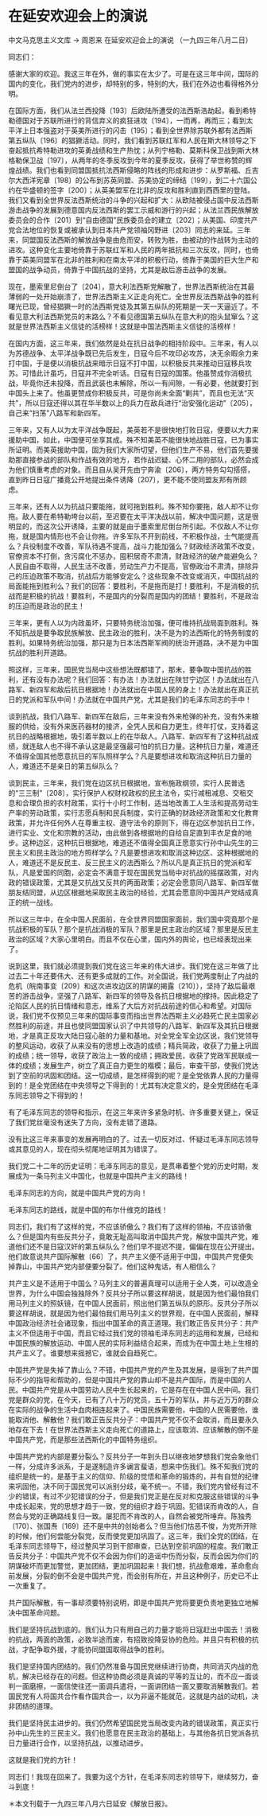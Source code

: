 # 在延安欢迎会上的演说

中文马克思主义文库 -> 周恩来
在延安欢迎会上的演说
（一九四三年八月二日）

同志们：

感谢大家的欢迎。我这三年在外，做的事实在太少了。可是在这三年中间，国际的国内的变化，我们党内的进步，却特别的多，特别的大，我们在外边也看得格外分明。

在国际方面，我们从法兰西投降〔193〕后欧陆所遭受的法西斯浩劫起，看到希特勒德国对于苏联所进行的背信弃义的疯狂进攻〔194〕，一而再，再而三；看到太平洋上日本强盗对于英美所进行的闪击〔195〕；看到全世界除苏联外都有法西斯第五纵队〔196〕的猖獗活动。同时，我们看到苏联红军和人民在斯大林领导之下奋起抵抗希特勒进攻的英勇战绩和生产热忱；从列宁格勒、莫斯科保卫战到斯大林格勒保卫战〔197〕，从两年的冬季反攻到今年的夏季反攻，获得了举世称赞的辉煌战绩。我们也看到同盟国抵抗法西斯侵略的阵线的形成和进步：从罗斯福、丘吉尔大西洋宪章〔198〕的公布到苏英同盟、苏美协定的缔结〔199〕，到二十六国公约在华盛顿的签字〔200〕；从英美盟军在北非的反攻和胜利直到西西里的登陆。我们又看到全世界反法西斯统治的斗争的兴起和扩大：从欧陆被侵占国中反法西斯游击战争的发展到德意国内反法西斯的罢工示威和游行的兴起；从法兰西民族解放委员会的合作〔201〕到“自由德国”民族委员会的建立〔202〕；从美国、印度共产党合法地位的恢复或被承认到日本共产党领袖冈野进〔203〕同志的来延。三年来，同盟国反法西斯的解放战争是由危而安，转败为胜，由被动的作战转为主动的进攻。这种变化主要地倚靠于苏联红军和人民的两年抵抗和三次反攻，同时，也倚靠于英美同盟军在北非的胜利和在南太平洋的积极行动，倚靠于美国的巨大生产和盟国的战争动员，倚靠于中国抗战的坚持，尤其是敌后游击战争的发展。

现在，墨索里尼倒台了〔204〕，意大利法西斯党解散了，世界法西斯统治在其最薄弱的一处开始崩溃了，世界法西斯主义正走向死亡。全世界反法西斯战争的胜利曙光已现，曾经猖獗一时的法西斯党徒及其第五纵队的死期是一天一天逼近了。不看见意大利法西斯党员的末路么？不看见德国第五纵队在意大利的抱头鼠窜么？这就是世界法西斯主义信徒的活榜样！这就是中国法西斯主义信徒的活榜样！

在国内方面，这三年来，我们依然是处在抗日战争的相持阶段中。三年来，有人以为苏德战争、太平洋战争既已先后发生，日寇今后不攻印必攻苏，决无余暇余力来打中国，于是便以消极抗战来暗示日寇不打中国，以积极反共来推动日寇移兵攻苏。可惜此计虽巧，日寇并不完全听话。日寇有日寇的国策。他虽赞成你消极抗战，毕竟你还未投降，而且武装也未解除，所以一有间隙，一有必要，他就要打到中国头上来了。他虽更赞成你积极反共，可是你尚未全面“剿共”，而且也无法“灭共”，所以日寇还得以其在华半数以上的兵力在敌兵进行“治安强化运动”〔205〕，自己来“扫荡”八路军和新四军。

三年来，又有人以为太平洋战争既起，美英若不是很快地打败日寇，便要以大力来援助中国，如此，中国便可坐享其成。殊不知美英不能很快地战胜日寇，已为事实所证明。而美英援助中国，固为我们大家所切望，但他们生产不易，他们首先要援助那直接参战的部队和作战有效的地方，若作战迟疑、心怀二用的部队，必然会成为他们慎重考虑的对象。而且自从吴开先由宁奔渝〔206〕，两方特务勾勾搭搭，直到昨日日寇广播竟公开地提出条件诱降〔207〕，更不能不使同盟友邦有所顾虑。

三年来，还有人以为抗战只要能拖，就可拖到胜利。殊不知你要拖，敌人却不让你拖。敌人要在希特勒垮台以前，至迟要在太平洋决战以前，解决中国问题，这是很明显的，而这次公开诱降，主要的就是由于墨索里尼倒台所引起。不仅敌人不让你拖，就是国内情形也不会让你拖。许多军队不开到前线，不积极作战，士气能提高么？兵役制度不改善，军队待遇不提高，战斗力能加强么？财政经济政策不改变，官僚资本不打倒，贪污腐化不惩办，囤积居奇不肃清，财政经济的破产能避免么？人民自由不取得，人民生活不改善，劳动生产力不提高，官僚政治不肃清，排除异己的压迫政策不取消，抗战后方能够安定么？这些现象不改变或消灭，中国抗战的局面能拖到胜利么？我们的回答：要胜利，不是拖而是打！要胜利，不是消极的抗战而是积极的抗战！要胜利，不是国内的分裂而是国内的团结！要胜利，不是政治的压迫而是政治的民主！

三年来，更有人以为内政虽坏，只要特务统治加强，便可维持抗战局面到胜利。殊不知抗战是要争取民族解放、民主政治的胜利，决不是为的法西斯化的特务制度的胜利。如果特务统治加强，那只是为日本法西斯军阀的统治开道路，决不是为中国抗战的胜利开道路。

照这样，三年来，国民党当局中这些想法既都错了，那末，要争取中国抗战的胜利，还有没有办法呢？我们回答：有办法！办法就出在陕甘宁边区！办法就出在八路军、新四军和敌后抗日根据地！办法就出在中国人民的身上！办法就出在真正抗日的党派和军队中间！办法就在中国共产党，尤其是我们的毛泽东同志的手中！

谈到抗战，我们八路军、新四军在敌后，三年来没有外来枪弹的补充，没有外来粮服的供给，没有外来医药器材的接济，全凭人民和自力更生，终年打仗，支持着这抗日的战略根据地，吸引着半数以上的在华敌人。八路军、新四军有了这种抗战成绩，就连敌人也不得不承认这是最坚强最可怕的抗日力量。这种抗日力量，难道还不值得全国其他愿意抗日的军队照样学么？凡是要想进攻和取消这种抗日力量的人，难道还不是亲日的第五纵队么？

谈到民主，三年来，我们党在边区抗日根据地，宣布施政纲领，实行人民普选的“三三制”〔208〕，实行保护人权财权政权的民主法令，实行减租减息、交租交息和合理负担的农村政策，实行十小时工作制，适当地改善工人生活和提高劳动生产率的劳动政策，实行志愿兵制和民兵制度，实行正确的财政经济政策和文化教育政策，并允许任何外人在尊重主权、遵守法令的原则下，得在边区参加抗日工作，进行实业、文化和宗教的活动，由此做到各根据地的自给自足直到丰衣足食的地步。这种边区，这种抗日根据地，难道还不值得全国真正愿意实行孙中山先生的三民主义和民主政治的地方照样学么？凡是要想进攻和取消这种边区、这种根据地的人，难道还不是反民主、反三民主义的法西斯么？所以凡是真正抗日的党派和军队，凡是爱国的同胞，必定会不满意于现在国民党当局中对抗战的摇摆政策，对内政的错误政策，尤其是又抗战又反共的两面政策；必定会愿意同八路军、新四军做朋友结同盟，从边区根据地采取民主政治的经验，尤其会愿意同中国共产党结成真正的统一战线。

所以这三年中，在全中国人民面前，在全世界同盟国家面前，我们国中究竟那个是抗战积极的军队？那个是抗战消极的军队？那里是民主政治的区域？那里是反民主政治的区域？大家心里明白。而且不仅在心里，国内外的舆论，也已经表现出来了。

说到这里，我们就必须提到我们党在这三年来的伟大进步。我们党在这三年做了比过去二十年还要伟大、还有更多成就的工作。对全国说，我们党两度制止了内战的危机（皖南事变〔209〕和这次进攻边区的阴谋的揭露〔210〕），坚持了敌后最艰苦的游击战争，坚强了八路军、新四军的领导及各抗日根据地的撑持。因此稳定了沦陷区人民的抗日情绪和意志，维系了大后方对抗战前途的信心和希望。对国际说，我们党不仅预见三年来的国际事变而指出世界法西斯主义必趋死亡民主国家必然胜利的前途，并且也使同盟国家认识了中共领导的八路军、新四军及其抗日根据地，才是真正反攻大陆日寇心脏的力量和基地。对全党全军全边区说，我们党领导的整风运动，收获了从来没有的思想上改造的成绩；精兵简政，收获了力量上巩固的成绩；统一领导，收获了政治上一致的成绩；拥政爱民，收获了党政军民联成一体的成绩；发展生产，树立了真正自力更生的楷模；最后，审查干部，使我们党达到了空前的巩固和团结。这一切成绩，是怎样得到的呢？是全党依靠人民的力量得到的！是全党团结在中央领导之下得到的！尤其有决定意义的，是全党团结在毛泽东同志领导之下得到的！

有了毛泽东同志的领导和指示，在这三年来许多紧急时机、许多重要关键上，保证了我们党丝毫没有迷失了方向，没有走错了道路。

没有比这三年来事变的发展再明白的了。过去一切反对过、怀疑过毛泽东同志领导或其意见的人，现在彻头彻尾地证明其为错误了。

我们党二十二年的历史证明：毛泽东同志的意见，是贯串着整个党的历史时期，发展成为一条马列主义中国化，也就是中国共产主义的路线！

毛泽东同志的方向，就是中国共产党的方向！

毛泽东同志的路线，就是中国的布尔什维克的路线！

同志们，我们有了这样的党，不应该骄傲么？我们有了这样的领袖，不应该骄傲么？但是国内有些反共分子，竟敢无耻高叫取消中国共产党，解放中国共产党，难道他们还不是日寇汉奸的第五纵队么？他们早不提迟不提，偏偏在现在公开提出。他们故意说共产国际解散〔66〕了，共产主义便不适用于中国，中国共产党便失掉靠山，中国共产党内部便要分裂了。他们这种鬼话，有人相信么？

共产主义是不适用于中国么？马列主义的普遍真理可以适用于全人类，可以改造全世界，为什么中国会独独除外？反共分子所以要这样胡说，就是因为他们最怕我们用马列主义的照妖镜，在中国人民面前，照出他们第五纵队的原形。反共分子所以要这样胡说，就是因为他们最怕我们用马列主义的世界观，在中国人民面前，解释中国政治经济社会诸现象，指出中国革命的真正道理。我们敢正告反共分子：共产主义不但适用于中国，而且它经过我们党的领袖毛泽东同志的运用和发展，已经和中国民族的解放运动、中国人民的实际利益结合起来，而成为在中国土地上生根的共产主义了。谁要想来摇撼它，谁就会自趋死亡。

中国共产党是失掉了靠山么？不错，中国共产党的产生及其发展，是得到了共产国际不少的指导和帮助的，但是中国共产党的靠山却不是共产国际，而是中国的人民。中国共产党是从中国劳动人民中生长起来的，它是存在在中国人民中间。我们党是群众的党，在今天，已有了八十万的党员，五十万的军队，并与近万万的群众在实际的战争的生活中血肉相连起来了。中国民族需要他，中国的人民需要他，谁能取消他、解散他？我们敢正告反共分子：中国共产党不仅不会取消，而且要永久地存在下去！在世界法西斯主义走向死亡的道路上，应该取消、应该解散的倒不是中国共产党，而是那些法西斯化的中国特务组织。

中国共产党的内部是要分裂么？反共分子一年到头日以继夜地梦想我们党会象他们一样，分成许多派系，于是遂制造许多谰言蜚语，想来中伤我们。殊不知我们党的组织是统一的，是基于主义的信仰、阶级的觉悟和革命的锻炼的，并有自觉的纪律来巩固他，决不同于国民党可以派别分歧，毫不统一。不错，我们党内曾经有过不少的错误，有过不少犯错误的分子，但是我们党正是在反对和克服这些错误的斗争中成长起来，党的思想才趋于一致，党的组织才趋于巩固。犯错误而肯改的人，自然会与党的正确路线复归一致。屡犯而不肯改的人，自然会被党所唾弃。陈独秀〔170〕、张国焘〔169〕还不是中共的创始者么？但当他们怙恶不悛，为党所开除的时候，他们何尝能分裂党，反而使党更加巩固了。这三年，我们全党的团结，在毛泽东同志领导下，经过整风学习到干部审查，已达到空前巩固的程度。我们敢正告反共分子：中国共产党不仅不会因为你们的造谣中伤而分裂，反而会因为你们的阴谋破坏而更加警觉，更加团结，更加巩固起来！我们想，抗战愈艰难，革命愈向前发展，分裂的倒不会是中国共产党，而会别有所在，并且这种例子，历史已不止一次重复了。

共产国际解散，有一事却须要特别说明，即是中国共产党将要更负责地更独立地解决中国革命问题。

我们是坚持抗战到底的。我们认为只有用自己的力量才能将日寇赶出中国去！消极的抗战，两面的政策，必致半途而废，有招致投降妥协的危险。并且只有积极的抗战，才配争取外援，才能协同盟国取得战争的胜利。

我们是坚持国内团结的。我们仍然准备与国民党继续进行协商，共同消灭内战的危机，解决已经存在的问题。但这种协商必须是真诚的平等的互让的，而不应一面谈判一面磨擦，一面信使往还一面调兵遣将，一面讲团结一面又要取消解散我们。若国民党有人将国共合作看作国共合一，以为非逼不能就范，这就是内战的动机，决非团结的道理。

我们是坚持民主进步的。我们仍然希望国民党当局改变内政的错误政策，真正实行孙中山先生的三民主义。我们也愿意在民主政治的基础上，与其他各抗日党派各抗日力量进行合作，以坚持抗战，以推动进步。

这就是我们党的方针！

同志们！我现在回来了。我要为这个方针，在毛泽东同志的领导下，继续努力，奋斗到底！

＊本文刊载于一九四三年八月六日延安《解放日报》。

